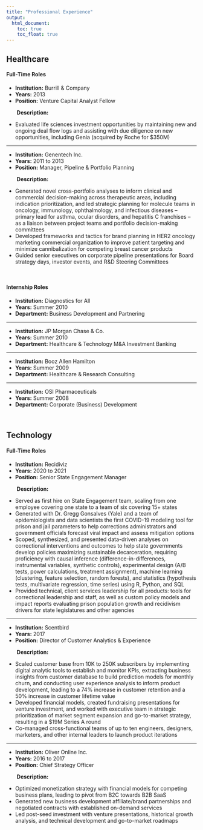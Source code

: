 ```yaml
---
title: "Professional Experience"
output: 
  html_document:
    toc: true
    toc_float: true
---
```




## Healthcare

#### Full-Time Roles

- __Institution:__ Burrill & Company
- __Years:__ 2013
- __Position:__ Venture Capital Analyst Fellow

|        __Description:__ 

* Evaluated life sciences investment opportunities by maintaining new and ongoing deal flow logs and assisting with due diligence on new opportunities, including Genia (acquired by Roche for $350M)  

<hr />

- __Institution:__ Genentech Inc.
- __Years:__ 2011 to 2013
- __Position:__ Manager, Pipeline & Portfolio Planning

|        __Description:__ 

* Generated novel cross-portfolio analyses to inform clinical and commercial decision-making across therapeutic areas, including indication
prioritization, and led strategic planning for molecule teams in oncology, immunology, ophthalmology, and infectious diseases – primary
lead for asthma, ocular disorders, and hepatitis C franchises – as a liaison between project teams and portfolio decision-making committees
* Developed frameworks and tactics for brand planning in HER2 oncology marketing commercial organization to improve patient targeting
and minimize cannibalization for competing breast cancer products
* Guided senior executives on corporate pipeline presentations for Board strategy days, investor events, and R&D Steering Committees  

<br />

#### Internship Roles

- __Institution:__ Diagnostics for All
- __Years:__ Summer 2010
- __Department:__ Business Development and Partnering

<hr />

- __Institution:__ JP Morgan Chase & Co.
- __Years:__ Summer 2010
- __Department:__ Healthcare & Technology M&A Investment Banking

<hr />

- __Institution:__ Booz Allen Hamilton
- __Years:__ Summer 2009
- __Department:__ Healthcare & Research Consulting

<hr />

- __Institution:__ OSI Pharmaceuticals
- __Years:__ Summer 2008
- __Department:__ Corporate (Business) Development

<br />

## Technology

#### Full-Time Roles

- __Institution:__ Recidiviz
- __Years:__ 2020 to 2021
- __Position:__ Senior State Engagement Manager

|        __Description:__ 

* Served as first hire on State Engagement team, scaling from one employee covering one state to a team of six covering 15+ states
* Generated with Dr. Gregg Gonsalves (Yale) and a team of epidemiologists and data scientists the first COVID-19 modeling tool for prison and jail parameters to help corrections administrators and government officials forecast viral impact and assess mitigation options
* Scoped, synthesized, and presented data-driven analyses on correctional interventions and outcomes to help state governments develop policies maximizing sustainable decarceration, requiring proficiency with causal inference (difference-in-differences, instrumental variables, synthetic controls), experimental design (A/B tests, power calculations, treatment assignment), machine learning (clustering, feature selection, random forests), and statistics (hypothesis tests, multivariate regression, time series) using R, Python, and SQL
* Provided technical, client services leadership for all products: tools for correctional leadership and staff, as well as custom policy models and impact reports evaluating prison population growth and recidivism drivers for state legislatures and other agencies  

<hr />

- __Institution:__ Scentbird
- __Years:__ 2017
- __Position:__ Director of Customer Analytics & Experience

|        __Description:__ 

* Scaled customer base from 10K to 250K subscribers by implementing digital analytic tools to establish and monitor KPIs, extracting
business insights from customer database to build prediction models for monthly churn, and conducting user experience analysis to
inform product development, leading to a 74% increase in customer retention and a 50% increase in customer lifetime value
* Developed financial models, created fundraising presentations for venture investment, and worked with executive team in strategic
prioritization of market segment expansion and go-to-market strategy, resulting in a $19M Series A round
* Co-managed cross-functional teams of up to ten engineers, designers, marketers, and other internal leaders to launch product iterations  


<hr />

- __Institution:__ Oliver Online Inc.
- __Years:__ 2016 to 2017
- __Position:__ Chief Strategy Officer

|        __Description:__ 

* Optimized monetization strategy with financial models for competing business plans, leading to pivot from B2C towards B2B SaaS
* Generated new business development affiliate/brand partnerships and negotiated contracts with established on-demand services
* Led post-seed investment with venture presentations, historical growth analysis, and technical development and go-to-market roadmaps

